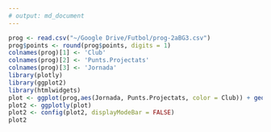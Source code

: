 ```yaml
---
# output: md_document
---
```





```r
prog <- read.csv("~/Google Drive/Futbol/prog-2aBG3.csv")
prog$points <- round(prog$points, digits = 1)
colnames(prog)[1] <- 'Club'
colnames(prog)[2] <- 'Punts.Projectats'
colnames(prog)[3] <- 'Jornada'
library(plotly)
library(ggplot2)
library(htmlwidgets)
plot <- ggplot(prog,aes(Jornada, Punts.Projectats, color = Club)) + geom_line() + labs(y = "Punts Projectats")
plot2 <- ggplotly(plot)
plot2 <- config(plot2, displayModeBar = FALSE)
plot2
```